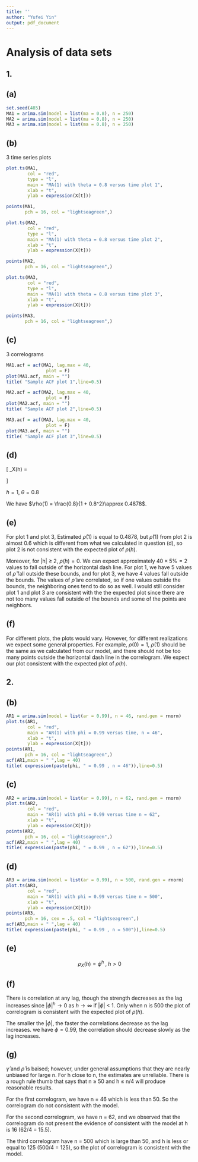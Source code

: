 ---
title: ''
author: "Yufei Yin"
output: pdf_document
---

# Analysis of data sets 

## 1.

## (a)

```{r}
set.seed(485)
MA1 = arima.sim(model = list(ma = 0.8), n = 250)
MA2 = arima.sim(model = list(ma = 0.8), n = 250)
MA3 = arima.sim(model = list(ma = 0.8), n = 250)
```

\bigskip

## (b)

3 time series plots

```{r}
plot.ts(MA1,
        col = "red",
        type = "l",
        main = "MA(1) with theta = 0.8 versus time plot 1",
        xlab = "t",
        ylab = expression(X[t]))

points(MA1,
       pch = 16, col = "lightseagreen",)
```

```{r}
plot.ts(MA2,
        col = "red",
        type = "l",
        main = "MA(1) with theta = 0.8 versus time plot 2",
        xlab = "t",
        ylab = expression(X[t]))

points(MA2,
       pch = 16, col = "lightseagreen",)
```

```{r}
plot.ts(MA3,
        col = "red",
        type = "l",
        main = "MA(1) with theta = 0.8 versus time plot 3",
        xlab = "t",
        ylab = expression(X[t]))

points(MA3,
       pch = 16, col = "lightseagreen",)
```

\newpage

## (c)

3 correlograms

```{r}
MA1.acf = acf(MA1, lag.max = 40, 
               plot = F)
plot(MA1.acf, main = "")
title( "Sample ACF plot 1",line=0.5)
```

```{r}
MA2.acf = acf(MA2, lag.max = 40, 
               plot = F)
plot(MA2.acf, main = "")
title( "Sample ACF plot 2",line=0.5)
```

```{r}
MA3.acf = acf(MA3, lag.max = 40, 
               plot = F)
plot(MA3.acf, main = "")
title( "Sample ACF plot 3",line=0.5)
```

\newpage

## (d)

\[ \rho_X(h) =
  \begin{cases}
    1,                   & \quad  \;h = 0,\\
    \theta/(1+\theta^2), & \quad |h| = 1, \\
    0,                   & \quad |h| \geq 2.
  \end{cases}
\]

$h = 1, \;\theta = 0.8$

We have $\rho(1) = \frac{0.8}{1 + 0.8^2}\approx 0.4878$.

\bigskip

## (e)

For plot 1 and plot 3, Estimated $\hat{\rho}(1)$ is equal to 0.4878, but $\hat{\rho}(1)$ from plot 2 is almost 0.6 which is different from what we calculated in question (d), so plot 2 is not consistent with the expected plot of $\rho(h)$.

Moreover, for |h| $\geq$ 2, $\rho(h) = 0$. We can expect approximately $40 \times 5\% = 2$ values to fall outside of the horizontal dash line. For plot 1, we have 5 values of $\hat{\rho}$ fall outside these bounds, and for plot 3, we have 4 values fall outside the bounds. The values of $\hat{\rho}$ are correlated, so if one values outside the bounds, the neighboring ones tend to do so as well. I would still consider plot 1 and plot 3 are consistent with the the expected plot since there are not too many values fall outside of the bounds and some of the points are neighbors.


\bigskip

## (f)

For different plots, the plots would vary. However, for different realizations we expect some general properties. For example, $\rho(0) = 1$, $\rho(1)$ should be the same as we calculated from our model, and there should not be too many points outside the horizontal dash line in the correlogram. We expect our plot consistent with the expected plot of $\rho(h)$.


\newpage

## 2.

## (b)
```{r}
AR1 = arima.sim(model = list(ar = 0.99), n = 46, rand.gen = rnorm)
plot.ts(AR1,
        col = "red",
        main = "AR(1) with phi = 0.99 versus time, n = 46",
        xlab = "t",
        ylab = expression(X[t]))
points(AR1,
       pch = 16, col = "lightseagreen",)
acf(AR1,main = " ",lag = 40)
title( expression(paste(phi, " = 0.99 , n = 46")),line=0.5)
```

## (c)
```{r}
AR2 = arima.sim(model = list(ar = 0.99), n = 62, rand.gen = rnorm)
plot.ts(AR2,
        col = "red",
        main = "AR(1) with phi = 0.99 versus time n = 62",
        xlab = "t",
        ylab = expression(X[t]))
points(AR2,
       pch = 16, col = "lightseagreen",)
acf(AR2,main = " ",lag = 40)
title( expression(paste(phi, " = 0.99 , n = 62")),line=0.5)
```

## (d)

```{r}
AR3 = arima.sim(model = list(ar = 0.99), n = 500, rand.gen = rnorm)
plot.ts(AR3,
        col = "red",
        main = "AR(1) with phi = 0.99 versus time n = 500",
        xlab = "t",
        ylab = expression(X[t]))
points(AR3,
       pch = 16, cex = .5, col = "lightseagreen",)
acf(AR3,main = " ",lag = 40)
title( expression(paste(phi, " = 0.99 , n = 500")),line=0.5)
```

\bigskip

## (e)

$$\rho_X(h) = \phi^h\;, \;h>0$$
\bigskip

## (f)

There is correlation at any lag, though the strength decreases as the lag increases since $|\phi|^h \rightarrow 0$ as $h \rightarrow \infty$ if $|\phi|$ < 1. Only when n is 500 the plot of correlogram is consistent with the expected plot of $\rho(h)$.

The smaller the $|\phi|$, the faster the correlations decrease as the lag increases. we have $\phi = 0.99$, the correlation should decrease slowly as the lag increases.

\bigskip

## (g)

$\hat{\gamma}$ and $\hat{\rho}$ is baised; however, under general assumptions that they are nearly unbiased for large n. For h close to n, the estimates are unreliable. There is a rough rule thumb that says that n $\geq$ 50 and h $\leq$ n/4 will produce reasonable results.

For the first correlogram, we have n = 46 which is less than 50. So the correlogram do not consistent with the model.

For the second correlogram, we have n = 62, and we observed that the correlogram do not present the evidence of consistent with the model at h is 16 (62/4 = 15.5).

The third correlogram have n = 500 which is large than 50, and h is less or equal to 125 (500/4 = 125), so the plot of correlogram is consistent with the model.